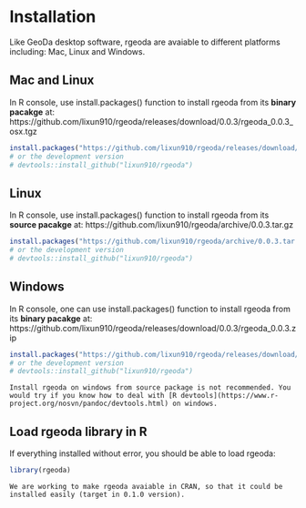 # Installation {#intro}

Like GeoDa desktop software, rgeoda are avaiable to different platforms including: Mac, Linux and Windows. 


## Mac and Linux

In R console, use install.packages() function to install rgeoda from its **binary pacakge** at: https://github.com/lixun910/rgeoda/releases/download/0.0.3/rgeoda_0.0.3_osx.tgz

```r
install.packages("https://github.com/lixun910/rgeoda/releases/download/0.0.3/rgeoda_0.0.3_osx.tgz")
# or the development version
# devtools::install_github("lixun910/rgeoda")
```

## Linux

In R console, use install.packages() function to install rgeoda from its **source pacakge** at: https://github.com/lixun910/rgeoda/archive/0.0.3.tar.gz

```r
install.packages("https://github.com/lixun910/rgeoda/archive/0.0.3.tar.gz")
# or the development version
# devtools::install_github("lixun910/rgeoda")
```

## Windows

In R console, one can use install.packages() function to install rgeoda from its **binary pacakge** at: https://github.com/lixun910/rgeoda/releases/download/0.0.3/rgeoda_0.0.3.zip

```r
install.packages("https://github.com/lixun910/rgeoda/releases/download/0.0.3/rgeoda_0.0.3.zip")
# or the development version
# devtools::install_github("lixun910/rgeoda")
```

```block
Install rgeoda on windows from source package is not recommended. You would try if you know how to deal with [R devtools](https://www.r-project.org/nosvn/pandoc/devtools.html) on windows.
```

## Load rgeoda library in R

If everything installed without error, you should be able to load rgeoda:


```r
library(rgeoda)
```

```block
We are working to make rgeoda avaiable in CRAN, so that it could be installed easily (target in 0.1.0 version).
```
